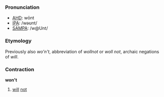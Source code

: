 ===Pronunciation===
*[[w:AHD|AHD]]: wōnt
*[[w:IPA|IPA]]: /wəʊnt/
*[[w:SAMPA|SAMPA]]: /w@Unt/

===Etymology===
Previously also ''wo'n't'', abbreviation of ''wollnot'' or ''woll not'', archaic negations of ''will''.

===Contraction===
'''won't'''

#[[will]] [[not]]